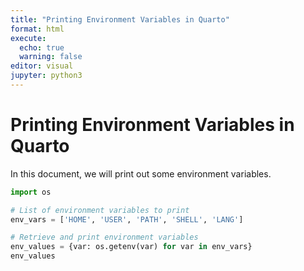 ```yaml
---
title: "Printing Environment Variables in Quarto"
format: html
execute:
  echo: true
  warning: false
editor: visual
jupyter: python3
---
```


# Printing Environment Variables in Quarto

In this document, we will print out some environment variables.

```python
import os
```

```python
# List of environment variables to print
env_vars = ['HOME', 'USER', 'PATH', 'SHELL', 'LANG']
```

```python
# Retrieve and print environment variables
env_values = {var: os.getenv(var) for var in env_vars}
env_values
```

